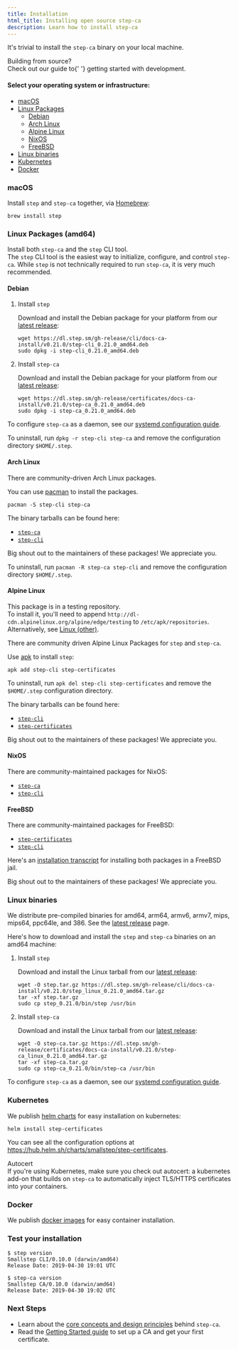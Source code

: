 ```yaml
---
title: Installation
html_title: Installing open source step-ca
description: Learn how to install step-ca
---
```



It's trivial to install the `step-ca` binary on your local machine.

<Alert severity="info">
  <AlertTitle>Building from source?</AlertTitle>
  <div>
    Check out our guide to{' '}
    <Link href="https://github.com/smallstep/certificates/blob/master/docs/CONTRIBUTING.md">getting
    started with development</Link>.
  </div>
</Alert>

#### Select your operating system or infrastructure:

- [macOS](#macos)
- [Linux Packages](#linux-packages-amd64)
  - [Debian](#debian)   
  - [Arch Linux](#arch-linux)
  - [Alpine Linux](#alpine-linux)
  - [NixOS](#nixos)
  - [FreeBSD](#freebsd)
- [Linux binaries](#linux-binaries)
- [Kubernetes](#kubernetes)
- [Docker](#docker)

### macOS

Install `step` and `step-ca` together, via [Homebrew](https://brew.sh/):

```shell
brew install step
```

### Linux Packages (amd64)

<Alert severity="info">
  <AlertTitle>Install both <Code>step-ca</Code> and the <Code>step</Code> CLI tool.</AlertTitle>
  <div>
    The <Link href="/docs/step-cli"><Code>step</Code> CLI tool</Link> is the easiest way to
    initialize, configure, and control <Code>step-ca</Code>. While <Code>step</Code> is not
    technically required to run <Code>step-ca</Code>, it is very much recommended.
  </div>
</Alert>

#### Debian

1. Install `step`

    Download and install the Debian package for your platform from our [latest release](https://github.com/smallstep/cli/releases/latest):
    
    ```shell
    wget https://dl.step.sm/gh-release/cli/docs-ca-install/v0.21.0/step-cli_0.21.0_amd64.deb
    sudo dpkg -i step-cli_0.21.0_amd64.deb
    ```

2. Install `step-ca`

    Download and install the Debian package for your platform from our [latest release](https://github.com/smallstep/certificates/releases/latest):

    ```shell
    wget https://dl.step.sm/gh-release/certificates/docs-ca-install/v0.21.0/step-ca_0.21.0_amd64.deb
    sudo dpkg -i step-ca_0.21.0_amd64.deb
    ```

To configure `step-ca` as a daemon, see our [systemd configuration guide][systemd-setup].

To uninstall, run `dpkg -r step-cli step-ca` and remove the configuration directory `$HOME/.step`.

#### Arch Linux

There are community-driven Arch Linux packages.

You can use [pacman](https://www.archlinux.org/pacman/) to install the packages.

```shell
pacman -S step-cli step-ca
```

The binary tarballs can be found here:
- [`step-ca`](https://archlinux.org/packages/community/x86_64/step-ca/)
- [`step-cli`](https://archlinux.org/packages/community/x86_64/step-cli/)

Big shout out to the maintainers of these packages! We appreciate you.

To uninstall, run `pacman -R step-ca step-cli` and remove the configuration directory `$HOME/.step`.

#### Alpine Linux

<Alert severity="info">
    <AlertTitle>
        This package is in a testing repository.
    </AlertTitle>
    <div>
      To install it, you'll need to append <code>http://dl-cdn.alpinelinux.org/alpine/edge/testing</code> to <code>/etc/apk/repositories</code>.
      Alternatively, see <a href="#linux-other">Linux (other)</a>.
    </div>
</Alert>

There are community driven Alpine Linux Packages for `step` and `step-ca`.

Use [apk](https://wiki.alpinelinux.org/wiki/Alpine_Linux_package_management) to install `step`:

```
apk add step-cli step-certificates
```

To uninstall, run `apk del step-cli step-certificates` and remove the `$HOME/.step` configuration directory.

The binary tarballs can be found here:
- [`step-cli`](https://pkgs.alpinelinux.org/package/edge/testing/x86/step-cli)
- [`step-certificates`](https://pkgs.alpinelinux.org/package/edge/testing/x86/step-certificates)

Big shout out to the maintainers of these packages! We appreciate you.

#### NixOS

There are community-maintained packages for NixOS:
- [`step-ca`](https://search.nixos.org/packages?show=step-ca&from=0&size=50&sort=relevance&query=step-ca)
- [`step-cli`](https://search.nixos.org/packages?show=step-cli&from=0&size=50&sort=relevance&query=step-cli)

#### FreeBSD

There are community-maintained packages for FreeBSD:
- [`step-certificates`](https://www.freshports.org/security/step-certificates/)
- [`step-cli`](https://www.freshports.org/security/step-cli/)

Here's an [installation transcript](https://github.com/smallstep/certificates/discussions/572#discussioncomment-751271) for installing both packages in a FreeBSD jail.

Big shout out to the maintainers of these packages! We appreciate you.

### Linux binaries

We distribute pre-compiled binaries for amd64, arm64, armv6, armv7, mips, mips64, ppc64le, and 386.
See the [latest release](https://github.com/smallstep/cli/releases/latest) page.

Here's how to download and install the `step` and `step-ca` binaries on an amd64 machine:

1. Install `step`

    Download and install the Linux tarball from our [latest release](https://github.com/smallstep/cli/releases/latest):

    ```shell
    wget -O step.tar.gz https://dl.step.sm/gh-release/cli/docs-ca-install/v0.21.0/step_linux_0.21.0_amd64.tar.gz
    tar -xf step.tar.gz
    sudo cp step_0.21.0/bin/step /usr/bin
    ```

2. Install `step-ca`

    Download and install the Linux tarball from our [latest release](https://github.com/smallstep/certificates/releases/latest):

    ```shell
    wget -O step-ca.tar.gz https://dl.step.sm/gh-release/certificates/docs-ca-install/v0.21.0/step-ca_linux_0.21.0_amd64.tar.gz
    tar -xf step-ca.tar.gz
    sudo cp step-ca_0.21.0/bin/step-ca /usr/bin
    ```

To configure `step-ca` as a daemon, see our [systemd configuration guide][systemd-setup].

[systemd-setup]: https://smallstep.com/docs/step-ca/certificate-authority-server-production#running-step-ca-as-a-daemon


### Kubernetes

We publish [helm charts](https://hub.helm.sh/charts/smallstep/step-certificates) for easy installation on kubernetes:

```shell
helm install step-certificates
```

You can see all the configuration options at https://hub.helm.sh/charts/smallstep/step-certificates.

<Alert severity="info">
  <AlertTitle>Autocert</AlertTitle>
  <div>
    If you're using Kubernetes, make sure you <Link
    href="https://github.com/smallstep/autocert">check out autocert</Link>: a
    kubernetes add-on that builds on <Code>step-ca</Code> to automatically inject
    TLS/HTTPS certificates into your containers.
  </div>
</Alert>

[autocert]: https://github.com/smallstep/autocert

### Docker 

We publish [docker images](https://hub.docker.com/r/smallstep/step-ca) for easy container installation.

### Test your installation

```shell-session nocopy
$ step version
Smallstep CLI/0.10.0 (darwin/amd64)
Release Date: 2019-04-30 19:01 UTC

$ step-ca version
Smallstep CA/0.10.0 (darwin/amd64)
Release Date: 2019-04-30 19:02 UTC
```

### Next Steps

- Learn about the [core concepts and design principles](/docs/step-ca/certificate-authority-core-concepts) behind `step-ca`.
- Read the [Getting Started guide](/docs/step-ca/getting-started) to set up a CA and get your first certificate.
